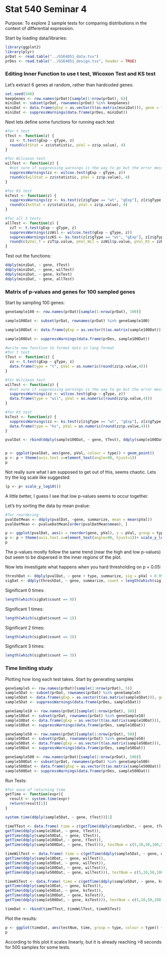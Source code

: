 Stat 540 Seminar 4
========================================================

Purpose: To explore 2 sample tests for comparing distributions in the context of differential expression.

Start by loading data/libraries:
```r
library(ggplot2)
library(plyr)
prDat <- read.table("../GSE4051_data.tsv")
prDes <- read.table("../GSE4051_design.tsv", header = TRUE)
```

### Editing Inner Function to use t test, Wicoxon Test and KS test

Let's extract 6 genes at random, rather than hardcoded genes:
```r
set.seed(540)
keepGenes <- row.names(prDat)[sample(1:nrow(prDat), 6)]
miniDat <- subset(prDat, rownames(prDat) %in% keepGenes)
miniDat <- data.frame(gExp = as.vector(t(as.matrix(miniDat))), gene = factor(rep(rownames(miniDat), each = ncol(miniDat)), levels = keepGenes))
miniDat <- suppressWarnings(data.frame(prDes, miniDat))
```

Next lets define some functions for running each test
```r
#for t test
tTest <- function(z) {
  zz <- t.test(gExp ~ gType, z)
  round(c(tStat = zz$statistic, pVal = zz$p.value), 4)
}

#for Wilcoxon test
wilTest <- function(z) {
  #not sure if suppressing warnings is the way to go but the error messages are annoying
  suppressWarnings(zz <- wilcox.test(gExp ~ gType, z))
  round(c(wilStat = zz$statistic, pVal = zz$p.value), 4)
}

#for KS test
ksTest <- function(z) {
  suppressWarnings(zz <- ks.test(z[z$gType == "wt", "gExp"], z[z$gType == "NrlKO", "gExp"]))
  round(c(ksStat = zz$statistic, pVal = zz$p.value), 4)
}

#for all 3 tests
allTest <- function(z) {
  zzT <- t.test(gExp ~ gType, z)
  suppressWarnings(zzWil <- wilcox.test(gExp ~ gType, z))
  suppressWarnings(zzKS <- ks.test(z[z$gType == "wt", "gExp"], z[z$gType == "NrlKO", "gExp"]))
  round(c(pVal_T = zzT$p.value, pVal_Wil = zzWil$p.value, pVal_KS = zzKS$p.value), 4)
}
```

Test out the functions:
```r
ddply(miniDat, ~ gene, tTest)
ddply(miniDat, ~ gene, wilTest)
ddply(miniDat, ~ gene, ksTest)
ddply(miniDat, ~ gene, allTest)
```

### Matrix of p-values and genes for 100 sampled genes

Start by sampling 100 genes:
```r
geneSample100 <- row.names(prDat)[sample(1:nrow(prDat), 100)]

sample100Dat <- subset(prDat, rownames(prDat) %in% geneSample100)

sample100Dat <- data.frame(gExp = as.vector(t(as.matrix(sample100Dat))), gene = factor(rep(rownames(sample100Dat), each = ncol(sample100Dat)), levels = geneSample100))

sample100Dat <- suppressWarnings(data.frame(prDes, sample100Dat))

#write new function to format data in long format
#for t test
tTest <- function(z) {
  zz <- t.test(gExp ~ gType, z)
  data.frame(type = "t", pVal = as.numeric(round(zz$p.value,4)))
}

#for Wilcoxon test
wilTest <- function(z) {
  #not sure if suppressing warnings is the way to go but the error messages are annoying
  suppressWarnings(zz <- wilcox.test(gExp ~ gType, z))
  data.frame(type = "wil", pVal = as.numeric(round(zz$p.value,4)))
}

#for KS test
ksTest <- function(z) {
  suppressWarnings(zz <- ks.test(z[z$gType == "wt", "gExp"], z[z$gType == "NrlKO", "gExp"]))
  data.frame(type = "ks", pVal = as.numeric(round(zz$p.value,4)))
}

pvalDat <- rbind(ddply(sample100Dat, ~ gene, tTest), ddply(sample100Dat, ~ gene, wilTest), ddply(sample100Dat, ~ gene, ksTest))


p <- ggplot(pvalDat, aes(gene, pVal, colour = type)) + geom_point()
p <- p + theme(axis.text.x=element_text(angle=90, hjust=1))
p
```

Not really sure what I am supposed to get out of this, seems chaotic. Lets try the log scale like suggested:

```r
(p <- p+ scale_y_log10())
```

A little better, I guess I see that low p-values seems to occur together.

Let's try sorting the data by mean pvalue:
```r
#for reordering
pvalDatMean <- ddply(pvalDat, ~gene, summarize, mean = mean(pVal))
pvalDatMean <- pvalueDatMean[order(pvalDatMean$mean), ]

p <- ggplot(pvalDat, aes(x = reorder(gene, pVal), y = pVal, group = type, colour = type)) + geom_point()
p <- p + theme(axis.text.x=element_text(angle=90, hjust=1))+ scale_y_log10()
p
```
The p-values mostly follow the same trend (near the high and low p-values) but seem to be dispersed in the inner regions of the plot.

Now lets investigate what happens when you hard thresholding on p = 0.05:
```r
threshDat <- ddply(pvalDat, ~ gene + type, summarize, sig = pVal > 0.95)
sigDat <- ddply(threshDat, ~ gene, summarize, count = length(which(sig)))
```

Significant 0 times:
```r
length(which(sigDat$count == 0))
```

Significant 1 times:
```r
length(which(sigDat$count == 1))
```

Significant 2 times:
```r
length(which(sigDat$count == 2))
```

Significant 3 times:
```r
length(which(sigDat$count == 3))
```

### Time limiting study

Plotting how long each test takes. Start by generating samples
```r
geneSample5 <- row.names(prDat)[sample(1:nrow(prDat), 5)]
sample5Dat <- subset(prDat, rownames(prDat) %in% geneSample5)
sample5Dat <- data.frame(gExp = as.vector(t(as.matrix(sample5Dat))), gene = factor(rep(rownames(sample5Dat), each = ncol(sample5Dat)), levels = geneSample5))
sample5Dat <- suppressWarnings(data.frame(prDes, sample5Dat))

geneSample10 <- row.names(prDat)[sample(1:nrow(prDat), 10)]
sample10Dat <- subset(prDat, rownames(prDat) %in% geneSample10)
sample10Dat <- data.frame(gExp = as.vector(t(as.matrix(sample10Dat))), gene = factor(rep(rownames(sample10Dat), each = ncol(sample10Dat)), levels = geneSample10))
sample10Dat <- suppressWarnings(data.frame(prDes, sample10Dat))

geneSample50 <- row.names(prDat)[sample(1:nrow(prDat), 50)]
sample50Dat <- subset(prDat, rownames(prDat) %in% geneSample50)
sample50Dat <- data.frame(gExp = as.vector(t(as.matrix(sample50Dat))), gene = factor(rep(rownames(sample50Dat), each = ncol(sample50Dat)), levels = geneSample50))
sample50Dat <- suppressWarnings(data.frame(prDes, sample50Dat))

geneSample500 <- row.names(prDat)[sample(1:nrow(prDat), 500)]
sample500Dat <- subset(prDat, rownames(prDat) %in% geneSample500)
sample500Dat <- data.frame(gExp = as.vector(t(as.matrix(sample500Dat))), gene = factor(rep(rownames(sample500Dat), each = ncol(sample500Dat)), levels = geneSample500))
sample500Dat <- suppressWarnings(data.frame(prDes, sample500Dat))
```

Run Tests:
```r

#for ease of returning time
getTime <- function(expr){
  result <- system.time(expr)
  return(result[1])
}

system.time(ddply(sample5Dat, ~ gene, tTest))[1]

timeTTest <- data.frame( time = c(getTime(ddply(sample5Dat, ~ gene, tTest)),
getTime(ddply(sample10Dat, ~ gene, tTest)),
getTime(ddply(sample50Dat, ~ gene, tTest)),
getTime(ddply(sample100Dat, ~ gene, tTest)),
getTime(ddply(sample500Dat, ~ gene, tTest))), testNum = c(5,10,50,100,500), type = "tTest")

timeWilTest <- data.frame( time = c(getTime(ddply(sample5Dat, ~ gene, wilTest)),
getTime(ddply(sample10Dat, ~ gene, wilTest)),
getTime(ddply(sample50Dat, ~ gene, wilTest)),
getTime(ddply(sample100Dat, ~ gene, wilTest)),
getTime(ddply(sample500Dat, ~ gene, wilTest))), testNum = c(5,10,50,100,500), type = "wilTest")

timeKSTest <- data.frame( time = c(getTime(ddply(sample5Dat, ~ gene, ksTest)),
getTime(ddply(sample10Dat, ~ gene, ksTest)),
getTime(ddply(sample50Dat, ~ gene, ksTest)),
getTime(ddply(sample100Dat, ~ gene, ksTest)),
getTime(ddply(sample500Dat, ~ gene, ksTest))), testNum = c(5,10,50,100,500), type = "ksTest")

timeDat <- rbind(timeTTest, timeWilTest, timeKSTest)
```

Plot the results:
```r
p <- ggplot(timeDat, aes(testNum, time, group = type, colour = type)) + geom_line()
p
```

According to this plot it scales linearly, but it is already reaching >8 seconds for 500 samples for some tests.
